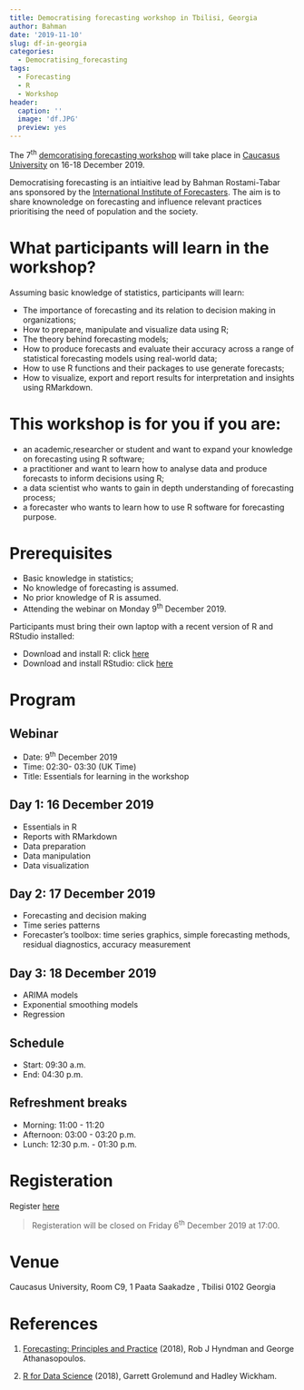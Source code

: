 ```yaml
---
title: Democratising forecasting workshop in Tbilisi, Georgia
author: Bahman
date: '2019-11-10'
slug: df-in-georgia
categories:
  - Democratising_forecasting
tags:
  - Forecasting
  - R
  - Workshop
header:
  caption: ''
  image: 'df.JPG'
  preview: yes
---
```


The 7^th^ [demcoratising forecasting workshop](https://www.bahmanrt.com/#democtarisingf)  will take place in [Caucasus University](https://cu.edu.ge/en) on 16-18 December 2019.

Democratising forecasting is an intiaitive lead by Bahman Rostami-Tabar ans sponsored by the [International Institute of Forecasters](https://forecasters.org/). The aim is to share knownoledge on forecasting and influence relevant practices prioritising the need of population and the society.

# What participants will learn in the workshop?

Assuming basic knowledge of statistics, participants will learn:

- The importance of forecasting and its relation to decision making in organizations;
- How to prepare, manipulate and visualize data using R;
- The theory behind forecasting models;
- How to produce forecasts and evaluate their accuracy across a range of statistical forecasting models using real-world data;
- How to use R functions and their packages to use generate forecasts;
- How to visualize, export and report results for interpretation and insights using RMarkdown.

# This workshop is for you if you are:

- an academic,researcher or student and want to expand your knowledge on forecasting using R software;
- a practitioner and want to learn how to analyse data and produce forecasts to inform decisions using R;
- a data scientist who wants to gain in depth understanding of forecasting process;
- a forecaster who wants to learn how to use R software for forecasting purpose.

# Prerequisites

- Basic knowledge in statistics;
- No knowledge of forecasting is assumed.
- No prior knowledge of R is assumed.
- Attending the webinar on Monday 9^th^ December 2019.

Participants must bring their own laptop with a recent version of R and RStudio installed:

- Download and install R: click [here](https://cloud.r-project.org/)
- Download and install RStudio: click [here](https://www.rstudio.com/products/rstudio/download/#download)

# Program

## Webinar 
  - Date: 9^th^ December 2019
  - Time: 02:30- 03:30 (UK Time)
  - Title: Essentials for learning in the workshop

## Day 1: 16 December 2019

  - Essentials in R
  - Reports with RMarkdown
  - Data preparation
  - Data manipulation
  - Data visualization

## Day 2: 17 December 2019

  - Forecasting and decision making
  - Time series patterns
  - Forecaster's toolbox: time series graphics, simple forecasting methods, residual diagnostics, accuracy measurement
  
## Day 3: 18 December 2019

- ARIMA models
- Exponential smoothing models
- Regression

## Schedule

- Start: 09:30 a.m.
- End: 04:30 p.m.

## Refreshment breaks

- Morning: 11:00 - 11:20
- Afternoon: 03:00 - 03:20 p.m.
- Lunch: 12:30 p.m. - 01:30 p.m.

# Registeration

Register [here](https://docs.google.com/forms/d/e/1FAIpQLSfFJZqo3g-DVU3049de5xLYtPav144qDVxKgnOM_gFLVDcdbA/viewform)

>Registeration will be closed on Friday 6^th^ December 2019 at 17:00.

# Venue
 
 Caucasus University, Room C9, 1 Paata Saakadze , Tbilisi 0102 Georgia
 
# References

1. [Forecasting: Principles and Practice](https://otexts.com/fpp2/) (2018), Rob J Hyndman and George Athanasopoulos.

2. [R for Data Science](https://r4ds.had.co.nz/) (2018), Garrett Grolemund and Hadley Wickham.

